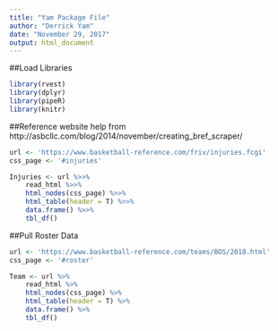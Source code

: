 ```yaml
---
title: "Yam Package File"
author: "Derrick Yam"
date: "November 29, 2017"
output: html_document
---
```


##Load Libraries
```r
library(rvest)
library(dplyr)
library(pipeR)
library(knitr)

```


##Reference website help from http://asbcllc.com/blog/2014/november/creating_bref_scraper/

```r
url <- 'https://www.basketball-reference.com/friv/injuries.fcgi' 
css_page <- '#injuries' 

Injuries <- url %>>%
    read_html %>>%
    html_nodes(css_page) %>>%
    html_table(header = T) %>>%
    data.frame() %>>%
    tbl_df()

```

##Pull Roster Data
```r
url <- 'https://www.basketball-reference.com/teams/BOS/2018.html' 
css_page <- '#roster' 

Team <- url %>% 
    read_html %>% 
    html_nodes(css_page) %>% 
    html_table(header = T) %>%
    data.frame() %>%
    tbl_df()

```


